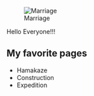 [[File:Bandicam_2015-06-08_15-22-20-056.jpg|thumb|Marriage]]

Hello Everyone!!!

==My favorite pages==

* Hamakaze
* Construction
* Expedition